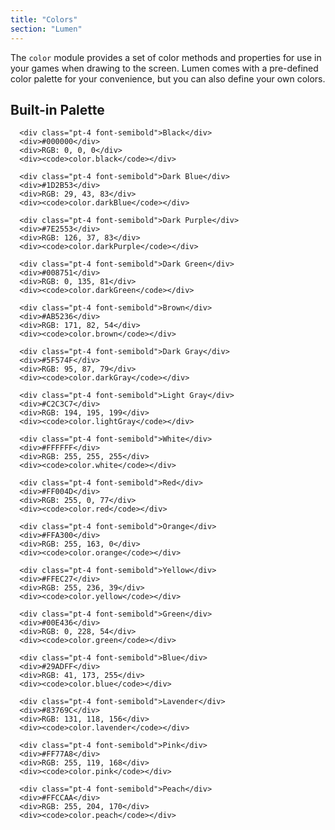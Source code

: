 ```yaml
---
title: "Colors"
section: "Lumen"
---
```


The `color` module provides a set of color methods and properties for use in your games when drawing to the screen. Lumen comes with a pre-defined color palette for your convenience, but you can also define your own colors.

## Built-in Palette
<div class="grid grid-cols-2 lg:grid-cols-4 py-4 gap-6">
  <div>
      <div class="w-full h-32 rounded-lg bg-[#000000]"></div>

      <div class="pt-4 font-semibold">Black</div>
      <div>#000000</div>
      <div>RGB: 0, 0, 0</div>
      <div><code>color.black</code></div>
  </div>

  <div>
      <div class="w-full h-32 rounded-lg bg-[#1D2B53]"></div>

      <div class="pt-4 font-semibold">Dark Blue</div>
      <div>#1D2B53</div>
      <div>RGB: 29, 43, 83</div>
      <div><code>color.darkBlue</code></div>
  </div>

  <div>
      <div class="w-full h-32 rounded-lg bg-[#7E2553]"></div>

      <div class="pt-4 font-semibold">Dark Purple</div>
      <div>#7E2553</div>
      <div>RGB: 126, 37, 83</div>
      <div><code>color.darkPurple</code></div>
  </div>

  <div>
      <div class="w-full h-32 rounded-lg bg-[#008751]"></div>

      <div class="pt-4 font-semibold">Dark Green</div>
      <div>#008751</div>
      <div>RGB: 0, 135, 81</div>
      <div><code>color.darkGreen</code></div>
  </div>

  <div>
      <div class="w-full h-32 rounded-lg bg-[#AB5236]"></div>

      <div class="pt-4 font-semibold">Brown</div>
      <div>#AB5236</div>
      <div>RGB: 171, 82, 54</div>
      <div><code>color.brown</code></div>
  </div>

  <div>
      <div class="w-full h-32 rounded-lg bg-[#5F574F]"></div>

      <div class="pt-4 font-semibold">Dark Gray</div>
      <div>#5F574F</div>
      <div>RGB: 95, 87, 79</div>
      <div><code>color.darkGray</code></div>
  </div>

  <div>
      <div class="w-full h-32 rounded-lg bg-[#C2C3C7]"></div>

      <div class="pt-4 font-semibold">Light Gray</div>
      <div>#C2C3C7</div>
      <div>RGB: 194, 195, 199</div>
      <div><code>color.lightGray</code></div>
  </div>

  <div>
      <div class="w-full h-32 rounded-lg bg-[#FFFFFF] border-4 border-gray-200"></div>

      <div class="pt-4 font-semibold">White</div>
      <div>#FFFFFF</div>
      <div>RGB: 255, 255, 255</div>
      <div><code>color.white</code></div>
  </div>

  <div>
      <div class="w-full h-32 rounded-lg bg-[#FF004D]"></div>

      <div class="pt-4 font-semibold">Red</div>
      <div>#FF004D</div>
      <div>RGB: 255, 0, 77</div>
      <div><code>color.red</code></div>
  </div>

  <div>
      <div class="w-full h-32 rounded-lg bg-[#FFA300]"></div>

      <div class="pt-4 font-semibold">Orange</div>
      <div>#FFA300</div>
      <div>RGB: 255, 163, 0</div>
      <div><code>color.orange</code></div>
  </div>

  <div>
      <div class="w-full h-32 rounded-lg bg-[#FFEC27]"></div>

      <div class="pt-4 font-semibold">Yellow</div>
      <div>#FFEC27</div>
      <div>RGB: 255, 236, 39</div>
      <div><code>color.yellow</code></div>
  </div>

  <div>
      <div class="w-full h-32 rounded-lg bg-[#00E436]"></div>

      <div class="pt-4 font-semibold">Green</div>
      <div>#00E436</div>
      <div>RGB: 0, 228, 54</div>
      <div><code>color.green</code></div>
  </div>

  <div>
      <div class="w-full h-32 rounded-lg bg-[#29ADFF]"></div>

      <div class="pt-4 font-semibold">Blue</div>
      <div>#29ADFF</div>
      <div>RGB: 41, 173, 255</div>
      <div><code>color.blue</code></div>
  </div>

  <div>
      <div class="w-full h-32 rounded-lg bg-[#83769C]"></div>

      <div class="pt-4 font-semibold">Lavender</div>
      <div>#83769C</div>
      <div>RGB: 131, 118, 156</div>
      <div><code>color.lavender</code></div>
  </div>

  <div>
      <div class="w-full h-32 rounded-lg bg-[#FF77A8]"></div>

      <div class="pt-4 font-semibold">Pink</div>
      <div>#FF77A8</div>
      <div>RGB: 255, 119, 168</div>
      <div><code>color.pink</code></div>
  </div>

  <div>
      <div class="w-full h-32 rounded-lg bg-[#FFCCAA]"></div>

      <div class="pt-4 font-semibold">Peach</div>
      <div>#FFCCAA</div>
      <div>RGB: 255, 204, 170</div>
      <div><code>color.peach</code></div>
  </div>
</div>